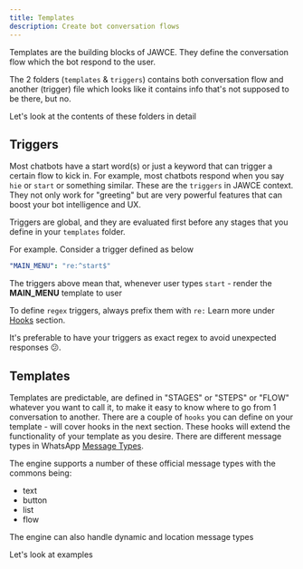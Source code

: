 ```yaml
---
title: Templates
description: Create bot conversation flows
---
```


Templates are the building blocks of JAWCE. They define the conversation flow which the bot respond to the user.

The 2 folders (`templates` & `triggers`) contains both conversation flow and another (trigger) file which
looks like it contains info that's not supposed to be there, but no.

Let's look at the contents of these folders in detail

## Triggers

Most chatbots have a start word(s) or just a keyword that can trigger a certain flow to kick in. 
For example, most chatbots respond when you say `hie` or `start` or something similar. These are the
`triggers` in JAWCE context. They not only work for "greeting" but are very powerful features that can boost your bot intelligence and UX.

Triggers are global, and they are evaluated first before any stages that you define in your `templates` folder.

For example. Consider a trigger defined as below
```yaml
"MAIN_MENU": "re:^start$"
```

The triggers above mean that, whenever user types `start` -  render the **MAIN_MENU** template to user

To define `regex` triggers, always prefix them with `re:` Learn more under [Hooks](/hooks) section.

It's preferable to have your triggers as exact regex to avoid unexpected responses 😕.

## Templates
Templates are predictable, are defined in "STAGES" or "STEPS" or "FLOW" whatever you want to call it, to make it easy to know where to go from 1 conversation to another.
There are a couple of `hooks` you can define on your template - will cover hooks in the next section.
These hooks will extend the functionality of your template as you desire.
There are different message types in WhatsApp [Message Types](https://developers.facebook.com/docs/whatsapp/cloud-api/guides/send-messages).

The engine supports a number of these official message types with the commons being:
- text
- button
- list
- flow

The engine can also handle dynamic and location message types

Let's look at examples
